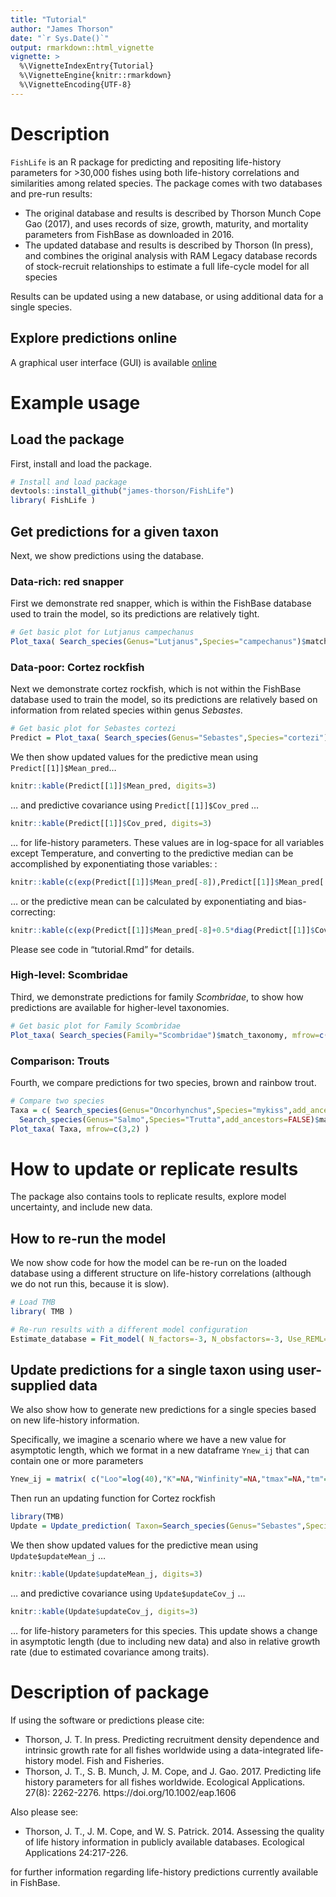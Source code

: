 ```yaml
---
title: "Tutorial"
author: "James Thorson"
date: "`r Sys.Date()`"
output: rmarkdown::html_vignette
vignette: >
  %\VignetteIndexEntry{Tutorial}
  %\VignetteEngine{knitr::rmarkdown}
  %\VignetteEncoding{UTF-8}
---
```


# Description

`FishLife` is an R package for predicting and repositing life-history parameters for >30,000 fishes using both life-history correlations and similarities among related species.  The package comes with two databases and pre-run results:

* The original database and results is described by Thorson Munch Cope Gao (2017), and uses records of size, growth, maturity, and mortality parameters from FishBase as downloaded in 2016.
* The updated database and results is described by Thorson (In press), and combines the original analysis with RAM Legacy database records of stock-recruit relationships to estimate a full life-cycle model for all species

Results can be updated using a new database, or using additional data for a single species. 

## Explore predictions online

A graphical user interface (GUI) is available [online](https://james-thorson.shinyapps.io/FishLife/)

# Example usage

## Load the package

First, install and load the package. 

```r
# Install and load package
devtools::install_github("james-thorson/FishLife")
library( FishLife )
```

## Get predictions for a given taxon

Next, we show predictions using the database. 

### Data-rich:  red snapper

First we demonstrate red snapper, which is within the FishBase database used to train the model, so its predictions are relatively tight.  

```r
# Get basic plot for Lutjanus campechanus
Plot_taxa( Search_species(Genus="Lutjanus",Species="campechanus")$match_taxonomy, mfrow=c(3,2) )
```

### Data-poor:  Cortez rockfish

Next we demonstrate cortez rockfish, which is not within the FishBase database used to train the model, so its predictions are relatively based on information from related species within genus *Sebastes*.  
```r
# Get basic plot for Sebastes cortezi
Predict = Plot_taxa( Search_species(Genus="Sebastes",Species="cortezi")$match_taxonomy, mfrow=c(3,2) )
```

We then show updated values for the predictive mean using `Predict[[1]]$Mean_pred`...

```r
knitr::kable(Predict[[1]]$Mean_pred, digits=3)
```

... and predictive covariance using `Predict[[1]]$Cov_pred` ...

```r
knitr::kable(Predict[[1]]$Cov_pred, digits=3)
```

... for life-history parameters. These values are in log-space for all variables except Temperature, and converting to the predictive median can be accomplished by exponentiating those variables: :

```r
knitr::kable(c(exp(Predict[[1]]$Mean_pred[-8]),Predict[[1]]$Mean_pred['Temperature']), digits=3)
```

... or the predictive mean can be calculated by exponentiating and bias-correcting:

```r
knitr::kable(c(exp(Predict[[1]]$Mean_pred[-8]+0.5*diag(Predict[[1]]$Cov_pred)[-8]),Predict[[1]]$Mean_pred['Temperature']), digits=3)
```

Please see code in "tutorial.Rmd" for details.  

### High-level:  Scombridae

Third, we demonstrate predictions for family *Scombridae*, to show how predictions are available for higher-level taxonomies.
```r
# Get basic plot for Family Scombridae 
Plot_taxa( Search_species(Family="Scombridae")$match_taxonomy, mfrow=c(3,2) )
```

### Comparison:  Trouts

Fourth, we compare predictions for two species, brown and rainbow trout.
```r
# Compare two species
Taxa = c( Search_species(Genus="Oncorhynchus",Species="mykiss",add_ancestors=FALSE)$match_taxonomy,
  Search_species(Genus="Salmo",Species="Trutta",add_ancestors=FALSE)$match_taxonomy )
Plot_taxa( Taxa, mfrow=c(3,2) )
```

# How to update or replicate results

The package also contains tools to replicate results, explore model uncertainty, and include new data.  

## How to re-run the model

We now show code for how the model can be re-run on the loaded database using a different structure on life-history correlations (although we do not run this, because it is slow).  

```r
# Load TMB
library( TMB )

# Re-run results with a different model configuration
Estimate_database = Fit_model( N_factors=-3, N_obsfactors=-3, Use_REML=TRUE)
```

## Update predictions for a single taxon using user-supplied data

We also show how to generate new predictions for a single species based on new life-history information.  

Specifically, we imagine a scenario where we have a new value for asymptotic length, which we format in a new dataframe `Ynew_ij` that can contain one or more parameters
```r
Ynew_ij = matrix( c("Loo"=log(40),"K"=NA,"Winfinity"=NA,"tmax"=NA,"tm"=NA,"M"=NA,"Lm"=NA,"Temperature"=NA), nrow=1)
```

Then run an updating function for Cortez rockfish
```r
library(TMB)
Update = Update_prediction( Taxon=Search_species(Genus="Sebastes",Species="cortezi",add_ancestors=FALSE)$match_taxonomy, Ynew_ij=Ynew_ij)
```

We then show updated values for the predictive mean using `Update$updateMean_j` ...

```r
knitr::kable(Update$updateMean_j, digits=3)
```

... and predictive covariance using `Update$updateCov_j` ...

```r
knitr::kable(Update$updateCov_j, digits=3)
```

... for life-history parameters for this species. This update shows a change in asymptotic length (due to including new data) and also in relative growth rate (due to estimated covariance among traits).  

# Description of package

If using the software or predictions please cite:

* Thorson, J. T. In press.  Predicting recruitment density dependence and intrinsic growth rate for all fishes worldwide using a data-integrated life-history model.  Fish and Fisheries. 
* Thorson, J. T., S. B. Munch, J. M. Cope, and J. Gao. 2017. Predicting life history parameters for all fishes worldwide. Ecological Applications. 27(8): 2262-2276. https://doi.org/10.1002/eap.1606

Also please see:

* Thorson, J. T., J. M. Cope, and W. S. Patrick. 2014. Assessing the quality of life history information in publicly available databases. Ecological Applications 24:217-226.

for further information regarding life-history predictions currently available in FishBase.  

